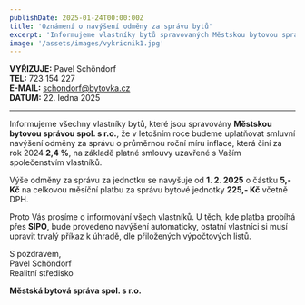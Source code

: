 ```yaml
---
publishDate: 2025-01-24T00:00:00Z
title: 'Oznámení o navýšení odměny za správu bytů'
excerpt: 'Informujeme vlastníky bytů spravovaných Městskou bytovou správou, že od 1. února 2025 dojde k navýšení odměny za správu bytů'
image: '/assets/images/vykricnik1.jpg'
---
```


**VYŘIZUJE:** Pavel Schöndorf  
**TEL:** 723 154 227  
**E-MAIL:** [schondorf@bytovka.cz](mailto:schondorf@bytovka.cz)  
**DATUM:** 22. ledna 2025

---

Informujeme všechny vlastníky bytů, které jsou spravovány **Městskou bytovou správou spol. s r.o.**, že v letošním roce budeme uplatňovat smluvní navýšení odměny za správu o průměrnou roční míru inflace, která činí za rok 2024 **2,4 %**, na základě platné smlouvy uzavřené s Vaším společenstvím vlastníků.

Výše odměny za správu za jednotku se navyšuje od **1. 2. 2025** o částku **5,- Kč** na celkovou měsíční platbu za správu bytové jednotky **225,- Kč** včetně DPH.

Proto Vás prosíme o informování všech vlastníků. U těch, kde platba probíhá přes **SIPO**, bude provedeno navýšení automaticky, ostatní vlastníci si musí upravit trvalý příkaz k úhradě, dle přiložených výpočtových listů.

S pozdravem,  
Pavel Schöndorf  
Realitní středisko

**Městská bytová správa spol. s r.o.**
